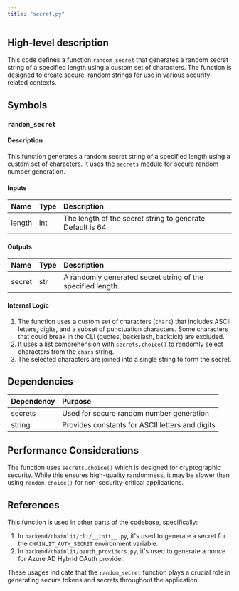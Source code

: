 ```yaml
---
title: "secret.py"
---
```


## High-level description
This code defines a function `random_secret` that generates a random secret string of a specified length using a custom set of characters. The function is designed to create secure, random strings for use in various security-related contexts.

## Symbols

### `random_secret`
#### Description
This function generates a random secret string of a specified length using a custom set of characters. It uses the `secrets` module for secure random number generation.

#### Inputs
| Name | Type | Description |
|:-----|:-----|:------------|
| length | int | The length of the secret string to generate. Default is 64. |

#### Outputs
| Name | Type | Description |
|:-----|:-----|:------------|
| secret | str | A randomly generated secret string of the specified length. |

#### Internal Logic
1. The function uses a custom set of characters (`chars`) that includes ASCII letters, digits, and a subset of punctuation characters. Some characters that could break in the CLI (quotes, backslash, backtick) are excluded.
2. It uses a list comprehension with `secrets.choice()` to randomly select characters from the `chars` string.
3. The selected characters are joined into a single string to form the secret.

## Dependencies
| Dependency | Purpose |
|:-----------|:--------|
| secrets | Used for secure random number generation |
| string | Provides constants for ASCII letters and digits |

## Performance Considerations
The function uses `secrets.choice()` which is designed for cryptographic security. While this ensures high-quality randomness, it may be slower than using `random.choice()` for non-security-critical applications.

## References
This function is used in other parts of the codebase, specifically:
1. In `backend/chainlit/cli/__init__.py`, it's used to generate a secret for the `CHAINLIT_AUTH_SECRET` environment variable.
2. In `backend/chainlit/oauth_providers.py`, it's used to generate a nonce for Azure AD Hybrid OAuth provider.

These usages indicate that the `random_secret` function plays a crucial role in generating secure tokens and secrets throughout the application.